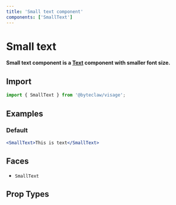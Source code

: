 ```yaml
---
title: 'Small text component'
components: ['SmallText']
---
```


# Small text

**Small text component is a [Text](./text) component with smaller font size.**

## Import

```js transpile=false
import { SmallText } from '@byteclaw/visage';
```

## Examples

### Default

```jsx live
<SmallText>This is text</SmallText>
```

## Faces

- `SmallText`

## Prop Types

<PropTypes component="SmallText" />
